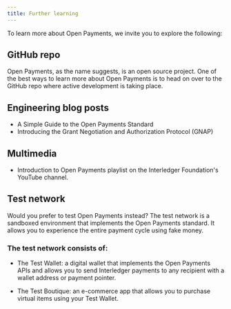 ```yaml
---
title: Further learning
---
```



To learn more about Open Payments, we invite you to explore the following:

## GitHub repo

Open Payments, as the name suggests, is an open source project. One of the best ways to learn more about Open Payments is to head on over to the <LinkOut href='https://github.com/interledger/open-payments/'>GitHub repo</LinkOut> where active development is taking place.

## Engineering blog posts

- A <LinkOut href='https://interledger.org/developers/blog/simple-open-payments-guide/'>Simple Guide to the Open Payments Standard</LinkOut>
- Introducing the <LinkOut href='https://interledger.org/developers/blog/open-payments-cinderella-story/'>Grant Negotiation and Authorization Protocol (GNAP)</LinkOut>

## Multimedia

- Introduction to <LinkOut href='https://www.youtube.com/playlist?list=PLDHju0onYcAJakrsF-I7LK_0phEqurn46'> Open Payments playlist</LinkOut> on the Interledger Foundation's YouTube channel.

## Test network

Would you prefer to test Open Payments instead? The test network is a sandboxed environment that implements the Open Payments standard. It allows you to experience the entire payment cycle using fake money.

### The test network consists of:

- The <LinkOut href='https://wallet.interledger-test.dev/'>Test Wallet</LinkOut>: a digital wallet that implements the Open Payments APIs and allows you to send Interledger payments to any recipient with a wallet address or payment pointer.

- The <LinkOut href='https://boutique.interledger-test.dev/products'>Test Boutique</LinkOut>: an e-commerce app that allows you to purchase virtual items using your Test Wallet.
